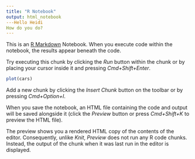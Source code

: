 ```yaml
---
title: "R Notebook"
output: html_notebook
---Hello Heidi
How do you do? 
---
```


This is an [R Markdown](http://rmarkdown.rstudio.com) Notebook. When you
execute code within the notebook, the results appear beneath the code.

Try executing this chunk by clicking the *Run* button within the chunk
or by placing your cursor inside it and pressing *Cmd+Shift+Enter*.

```r
plot(cars)
```

Add a new chunk by clicking the *Insert Chunk* button on the toolbar or
by pressing *Cmd+Option+I*.

When you save the notebook, an HTML file containing the code and output
will be saved alongside it (click the *Preview* button or press
*Cmd+Shift+K* to preview the HTML file).

The preview shows you a rendered HTML copy of the contents of the
editor. Consequently, unlike *Knit*, *Preview* does not run any R code
chunks. Instead, the output of the chunk when it was last run in the
editor is displayed.
